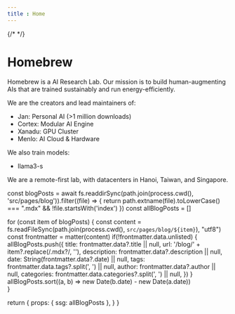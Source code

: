 ```yaml
---
title : Home
---
```



{/* <Home/> */}


# Homebrew

Homebrew is a AI Research Lab. Our mission is to build 
human-augmenting AIs that are trained sustainably 
and run energy-efficiently. 

We are the creators and lead maintainers of: 

- Jan: Personal AI (>1 million downloads)
- Cortex: Modular AI Engine
- Xanadu: GPU Cluster
- Menlo: AI Cloud & Hardware

We also train models:

- llama3-s

We are a remote-first lab, with datacenters 
in Hanoi, Taiwan, and Singapore.


<Blog/>

  const blogPosts = await fs.readdirSync(path.join(process.cwd(), 'src/pages/blog')).filter((file) => {
    return path.extname(file).toLowerCase() === ".mdx" && !file.startsWith('index')
  })
  const allBlogPosts = []

  for (const item of blogPosts) {
    const content = fs.readFileSync(path.join(process.cwd(), `src/pages/blog/${item}`), "utf8")
    const frontmatter = matter(content)
    if(!frontmatter.data.unlisted) {
      allBlogPosts.push({
        title: frontmatter.data?.title || null,
        url: '/blog/' + item?.replace(/\.mdx?/, ''),
        description: frontmatter.data?.description || null,
        date: String(frontmatter.data?.date) || null,
        tags: frontmatter.data.tags?.split(', ') || null,
        author: frontmatter.data?.author || null,
        categories: frontmatter.data.categories?.split(', ') || null,
      })
    }
    allBlogPosts.sort((a, b) => new Date(b.date) - new Date(a.date))    
  }

  return {
    props: {
      ssg: allBlogPosts
    },
  }
}